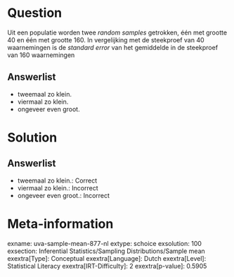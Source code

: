 Question
========

Uit een populatie worden twee *random samples* getrokken, één met
grootte 40 en één met grootte 160. In vergelijking met de steekproef van
40 waarnemingen is de *standard error* van het gemiddelde in de
steekproef van 160 waarnemingen

Answerlist
----------

* tweemaal zo klein.
* viermaal zo klein.
* ongeveer even groot.

Solution
========

Answerlist
----------

* tweemaal zo klein.: Correct
* viermaal zo klein.: Incorrect
* ongeveer even groot.: Incorrect

Meta-information
================
exname: uva-sample-mean-877-nl
extype: schoice
exsolution: 100
exsection: Inferential Statistics/Sampling Distributions/Sample mean
exextra[Type]: Conceptual
exextra[Language]: Dutch
exextra[Level]: Statistical Literacy
exextra[IRT-Difficulty]: 2
exextra[p-value]: 0.5905
